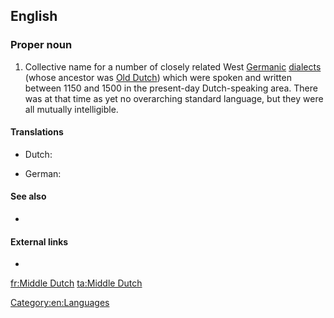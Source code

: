 ==English==
{{wikipedia}}

===Proper noun===
{{en-proper noun|sg=[[middle|Middle]] [[Dutch]]}}

# Collective name for a number of closely related West [[Germanic]] [[dialect]]s (whose ancestor was [[Old Dutch]]) which were spoken and written between 1150 and 1500 in the present-day Dutch-speaking area. There was at that time as yet no overarching standard language, but they were all mutually intelligible.

====Translations====
{{trans-top|the Middle Dutch language}}
* Dutch: {{t|nl|Middelnederlands|n}}
{{trans-mid}}
* German: {{t|de|Mittelniederländisch|n}}
{{trans-bottom}}

====See also====
* {{langcat}}

====External links====
* {{ISO 639|3code=dum}}

[[Category:en:Languages]]

[[fr:Middle Dutch]]
[[ta:Middle Dutch]]